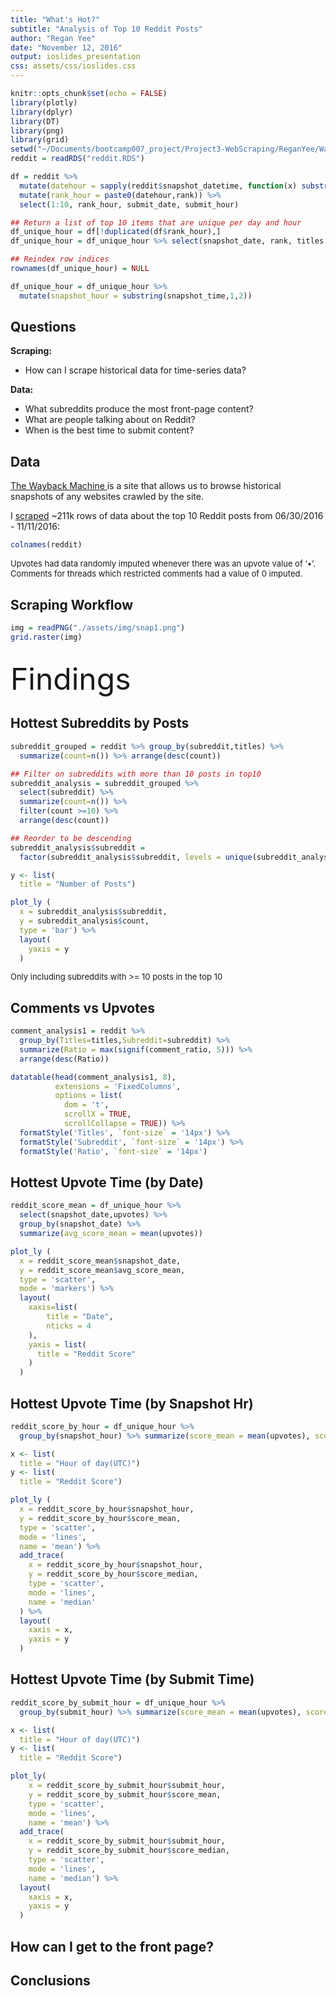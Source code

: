 ```yaml
---
title: "What's Hot?"
subtitle: "Analysis of Top 10 Reddit Posts"
author: "Regan Yee"
date: "November 12, 2016"
output: ioslides_presentation
css: assets/css/ioslides.css
---
```


```r
knitr::opts_chunk$set(echo = FALSE)
library(plotly)
library(dplyr)
library(DT)
library(png)
library(grid)
setwd("~/Documents/bootcamp007_project/Project3-WebScraping/ReganYee/Wayback")
reddit = readRDS("reddit.RDS")

df = reddit %>% 
  mutate(datehour = sapply(reddit$snapshot_datetime, function(x) substring(x,1,10))) %>% 
  mutate(rank_hour = paste0(datehour,rank)) %>% 
  select(1:10, rank_hour, submit_date, submit_hour)

## Return a list of top 10 items that are unique per day and hour
df_unique_hour = df[!duplicated(df$rank_hour),]
df_unique_hour = df_unique_hour %>% select(snapshot_date, rank, titles, subreddit, upvotes, comments, submitter, snapshot_time, url, submit_datetime, submit_date, submit_hour)

## Reindex row indices
rownames(df_unique_hour) = NULL

df_unique_hour = df_unique_hour %>%
  mutate(snapshot_hour = substring(snapshot_time,1,2))
```

## Questions
<b>Scraping:</b>

- How can I scrape historical data for time-series data?

<b>Data:</b>

- What subreddits produce the most front-page content?
- What are people talking about on Reddit?
- When is the best time to submit content?

## Data 
<a href="https://archive.org/web/"> The Wayback Machine </a> is a site that allows us to browse historical snapshots of any websites crawled by the site.

I <a href="https://raw.githubusercontent.com/nycdatasci/bootcamp007_project/master/Project3-WebScraping/ReganYee/Wayback/wayback.csv">scraped</a> ~211k rows of data about the top 10 Reddit posts from 06/30/2016 - 11/11/2016:

```r
colnames(reddit)
```

<div>
<font size="-1">Upvotes had data randomly imputed whenever there was an upvote value of '•'.</font>
<br/>
<font size="-1">Comments for threads which restricted comments had a value of 0 imputed.</font>
</div>

## Scraping Workflow
```r
img = readPNG("./assets/img/snap1.png")
grid.raster(img)
```

## {.flexbox .vcenter}
<div class="centered">
<font size="+5">Findings</font>
</div>

## Hottest Subreddits by Posts
```r
subreddit_grouped = reddit %>% group_by(subreddit,titles) %>%
  summarize(count=n()) %>% arrange(desc(count))

## Filter on subreddits with more than 10 posts in top10
subreddit_analysis = subreddit_grouped %>% 
  select(subreddit) %>% 
  summarize(count=n()) %>% 
  filter(count >=10) %>% 
  arrange(desc(count))

## Reorder to be descending
subreddit_analysis$subreddit = 
  factor(subreddit_analysis$subreddit, levels = unique(subreddit_analysis$subreddit)[order(subreddit_analysis$count, decreasing = TRUE)])

y <- list(
  title = "Number of Posts")

plot_ly (
  x = subreddit_analysis$subreddit,
  y = subreddit_analysis$count,
  type = 'bar') %>% 
  layout(
    yaxis = y
  )
```
<div>
<font size="-1">Only including subreddits with >= 10 posts in the top 10</font>
</div>

## Comments vs Upvotes
```r
comment_analysis1 = reddit %>% 
  group_by(Titles=titles,Subreddit=subreddit) %>% 
  summarize(Ratio = max(signif(comment_ratio, 5))) %>% 
  arrange(desc(Ratio)) 

datatable(head(comment_analysis1, 8),
          extensions = 'FixedColumns',
          options = list(
            dom = 't',
            scrollX = TRUE,
            scrollCollapse = TRUE)) %>% 
  formatStyle('Titles', `font-size` = '14px') %>% 
  formatStyle('Subreddit', `font-size` = '14px') %>% 
  formatStyle('Ratio', `font-size` = '14px')
```

## Hottest Upvote Time (by Date)
```r
reddit_score_mean = df_unique_hour %>% 
  select(snapshot_date,upvotes) %>% 
  group_by(snapshot_date) %>% 
  summarize(avg_score_mean = mean(upvotes))

plot_ly (
  x = reddit_score_mean$snapshot_date,
  y = reddit_score_mean$avg_score_mean,
  type = 'scatter',
  mode = 'markers') %>% 
  layout(
    xaxis=list(
        title = "Date",
        nticks = 4
    ),
    yaxis = list(
      title = "Reddit Score"
    )
  )
```

## Hottest Upvote Time (by Snapshot Hr)
```r
reddit_score_by_hour = df_unique_hour %>% 
  group_by(snapshot_hour) %>% summarize(score_mean = mean(upvotes), score_median = median(upvotes))

x <- list(
  title = "Hour of day(UTC)")
y <- list(
  title = "Reddit Score")

plot_ly (
  x = reddit_score_by_hour$snapshot_hour,
  y = reddit_score_by_hour$score_mean,
  type = 'scatter',
  mode = 'lines',
  name = 'mean') %>% 
  add_trace(
    x = reddit_score_by_hour$snapshot_hour,
    y = reddit_score_by_hour$score_median,
    type = 'scatter',
    mode = 'lines',
    name = 'median'
  ) %>% 
  layout(
    xaxis = x,
    yaxis = y
  )
```

## Hottest Upvote Time (by Submit Time)
```r
reddit_score_by_submit_hour = df_unique_hour %>% 
  group_by(submit_hour) %>% summarize(score_mean = mean(upvotes), score_median = median(upvotes))

x <- list(
  title = "Hour of day(UTC)")
y <- list(
  title = "Reddit Score")

plot_ly(
    x = reddit_score_by_submit_hour$submit_hour,
    y = reddit_score_by_submit_hour$score_mean,
    type = 'scatter',
    mode = 'lines',
    name = 'mean') %>% 
  add_trace(
    x = reddit_score_by_submit_hour$submit_hour,
    y = reddit_score_by_submit_hour$score_median,
    type = 'scatter',
    mode = 'lines',
    name = 'median') %>% 
  layout(
    xaxis = x,
    yaxis = y
  )
```

## How can I get to the front page?

## Conclusions
